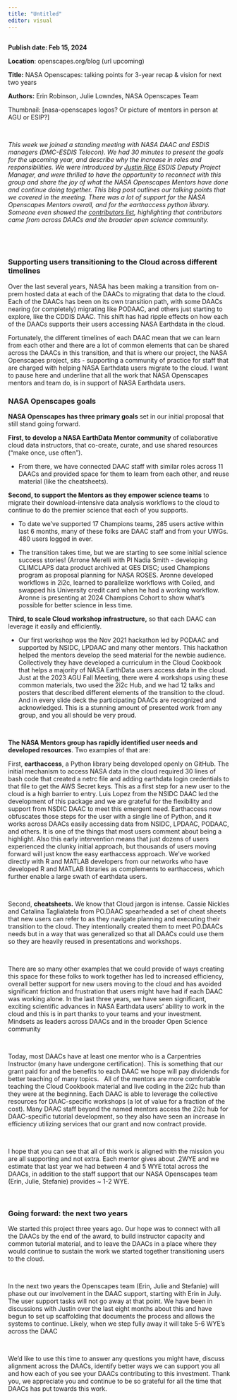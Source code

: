 ```yaml
---
title: "Untitled"
editor: visual
---
```


## 

**Publish date: Feb 15, 2024**

**Location**: openscapes.org/blog (url upcoming)

**Title:** NASA Openscapes: talking points for 3-year recap & vision for next two years

**Authors:** Erin Robinson, Julie Lowndes, NASA Openscapes Team

Thumbnail: \[nasa-openscapes logos? Or picture of mentors in person at AGU or ESIP?\]

\

*This week we joined a standing meeting with NASA DAAC and ESDIS managers (DMC-ESDIS Telecon). We had 30 minutes to present the goals for the upcoming year, and describe why the increase in roles and responsibilities. We were introduced by [Justin Rice](https://www.nasa.gov/image-article/deputy-manager-justin-rice/) ESDIS Deputy Project Manager, and were thrilled to have the opportunity to reconnect with this group and share the joy of what the NASA Openscapes Mentors have done and continue doing together. This blog post outlines our talking points that we covered in the meeting. There was a lot of support for the NASA Openscapes Mentors overall, and for the earthaccess python library. Someone even showed the [contributors list](https://github.com/nsidc/earthaccess/graphs/contributors), highlighting that contributors came from across DAACs and the broader open science community.*

\
---

### Supporting users transitioning to the Cloud across different timelines 

Over the last several years, NASA has been making a transition from on-prem hosted data at each of the DAACs to migrating that data to the cloud. Each of the DAACs has been on its own transition path, with some DAACs nearing (or completely) migrating like PODAAC, and others just starting to explore, like the CDDIS DAAC. This shift has had ripple effects on how each of the DAACs supports their users accessing NASA Earthdata in the cloud. \

Fortunately, the different timelines of each DAAC mean that we can learn from each other and there are a lot of common elements that can be shared across the DAACs in this transition, and that is where our project, the NASA Openscapes project, sits - supporting a community of practice for staff that are charged with helping NASA Earthdata users migrate to the cloud. I want to pause here and underline that all the work that NASA Openscapes mentors and team do, is in support of NASA Earthdata users. 

### NASA Openscapes goals 

**NASA Openscapes has three primary goals** set in our initial proposal that still stand going forward.\

**First, to develop a NASA EarthData Mentor community** of collaborative cloud data instructors, that co-create, curate, and use shared resources (“make once, use often”). 

-   From there, we have connected DAAC staff with similar roles across 11 DAACs and provided space for them to learn from each other, and reuse material (like the cheatsheets). 

**Second, to support the Mentors as they empower science teams** to migrate their download-intensive data analysis workflows to the cloud to continue to do the premier science that each of you supports. 

-   To date we’ve supported 17 Champions teams, 285 users active within last 6 months, many of these folks are DAAC staff and from your UWGs. 480 users logged in ever. 

-   The transition takes time, but we are starting to see some initial science success stories! (Arrone Merelli with PI Nadia Smith - developing CLIMCLAPS data product archived at GES DISC; used Champions program as proposal planning for NASA ROSES. Aronne developed workflows in 2i2c, learned to parallelize workflows with Coiled, and swapped his University credit card when he had a working workflow. Aronne is presenting at 2024 Champions Cohort to show what’s possible for better science in less time.\

**Third, to scale Cloud workshop infrastructure,** so that each DAAC can leverage it easily and efficiently. 

-   Our first workshop was the Nov 2021 hackathon led by PODAAC and supported by NSIDC, LPDAAC and many other mentors. This hackathon helped the mentors develop the seed material for the newbie audience. Collectively they have developed a curriculum in the Cloud Cookbook that helps a majority of NASA EarthData users access data in the cloud. Just at the 2023 AGU Fall Meeting, there were 4 workshops using these common materials, two used the 2i2c Hub, and we had 12 talks and posters that described different elements of the transition to the cloud. And in every slide deck the participating DAACs are recognized and acknowledged. This is a stunning amount of presented work from any group, and you all should be very proud. 

\

**The NASA Mentors group has rapidly identified user needs and developed resources**. Two examples of that are: 

First, **earthaccess**, a Python library being developed openly on GitHub. The initial mechanism to access NASA data in the cloud required 30 lines of bash code that created a netrc file and adding earthdata login credentials to that file to get the AWS Secret keys. This as a first step for a new user to the cloud is a high barrier to entry. Luis Lopez from the NSIDC DAAC led the development of this package and we are grateful for the flexibility and support from NSDIC DAAC to meet this emergent need. Earthaccess now obfuscates those steps for the user with a single line of Python, and it works across DAACs easily accessing data from NSIDC, LPDAAC, PODAAC, and others. It is one of the things that most users comment about being a highlight. Also this early intervention means that just dozens of users experienced the clunky initial approach, but thousands of users moving forward will just know the easy earthaccess approach. We’ve worked directly with R and MATLAB developers from our networks who have developed R and MATLAB libraries as complements to earthaccess, which further enable a large swath of earthdata users.

\

Second, **cheatsheets.** We know that Cloud jargon is intense. Cassie Nickles and Catalina Taglialatela from PO.DAAC spearheaded a set of cheat sheets that new users can refer to as they navigate planning and executing their transition to the cloud. They intentionally created them to meet PO.DAACs needs but in a way that was generalized so that all DAACs could use them so they are heavily reused in presentations and workshops.

\

There are so many other examples that we could provide of ways creating this space for these folks to work together has led to increased efficiency, overall better support for new users moving to the cloud and has avoided significant friction and frustration that users might have had if each DAAC was working alone. In the last three years, we have seen significant, exciting scientific advances in NASA Earthdata users' ability to work in the cloud and this is in part thanks to your teams and your investment.  Mindsets as leaders across DAACs and in the broader Open Science community

\

Today, most DAACs have at least one mentor who is a Carpentries Instructor (many have undergone certification). This is something that our grant paid for and the benefits to each DAAC we hope will pay dividends for better teaching of many topics.   All of the mentors are more comfortable teaching the Cloud Cookbook material and live coding in the 2i2c hub than they were at the beginning. Each DAAC is able to leverage the collective resources for DAAC-specific workshops (a lot of value for a fraction of the cost). Many DAAC staff beyond the named mentors access the 2i2c hub for DAAC-specific tutorial development, so they also have seen an increase in efficiency utilizing services that our grant and now contract provide. 

\

I hope that you can see that all of this work is aligned with the mission you are all supporting and not extra. Each mentor gives about .2WYE and we estimate that last year we had between 4 and 5 WYE total across the DAACs, in addition to the staff support that our NASA Openscapes team (Erin, Julie, Stefanie) provides \~ 1-2 WYE.  

\

### Going forward: the next two years

We started this project three years ago. Our hope was to connect with all the DAACs by the end of the award, to build instructor capacity and common tutorial material, and to leave the DAACs in a place where they would continue to sustain the work we started together transitioning users to the cloud. 

\

In the next two years the Openscapes team (Erin, Julie and Stefanie) will phase out our involvement in the DAAC support, starting with Erin in July. The user support tasks will not go away at that point. We have been in discussions with Justin over the last eight months about this and have begun to set up scaffolding that documents the process and allows the systems to continue. Likely, when we step fully away it will take 5-6 WYE’s across the DAAC 

\

We’d like to use this time to answer any questions you might have, discuss alignment across the DAACs, identify better ways we can support you all and how each of you see your DAACs contributing to this investment. Thank you, we appreciate you and continue to be so grateful for all the time that DAACs has put towards this work.  
